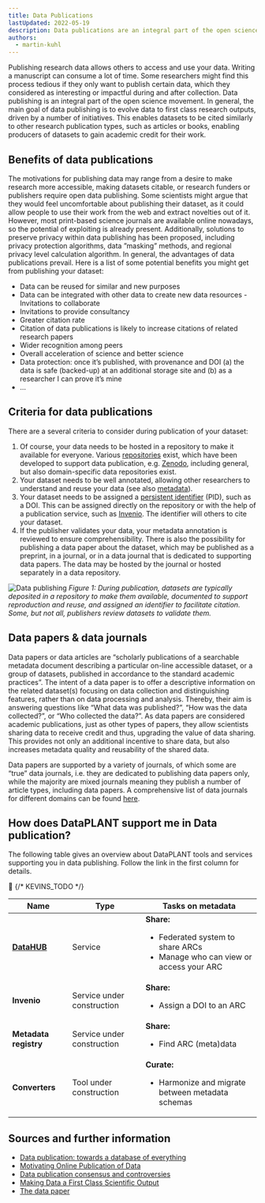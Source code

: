 ```yaml
---
title: Data Publications
lastUpdated: 2022-05-19
description: Data publications are an integral part of the open science movement. Learn about the benefits, criteria, and how DataPLANT supports you in data publishing.
authors:
  - martin-kuhl
---
```


Publishing research data allows others to access and use your data. Writing a manuscript can consume a lot of time. Some researchers might find this process tedious if they only want to publish certain data, which they considered as interesting or impactful during and after collection. Data publishing is an integral part of the open science movement. In general, the main goal of data publishing is to evolve data to first class research outputs, driven by a number of initiatives. This enables datasets to be cited similarly to other research publication types, such as articles or books, enabling producers of datasets to gain academic credit for their work.

## Benefits of data publications

The motivations for publishing data may range from a desire to make research more accessible, making datasets citable, or research funders or publishers require open data publishing. Some scientists might argue that they would feel uncomfortable about publishing their dataset, as it could allow people to use their work from the web and extract novelties out of it. However, most print-based science journals are available online nowadays, so the potential of exploiting is already present. Additionally, solutions to preserve privacy within data publishing has been proposed, including privacy protection algorithms, data ”masking” methods, and regional privacy level calculation algorithm. In general, the advantages of data publications prevail. Here is a list of some potential benefits you might get from publishing your dataset:

- Data can be reused for similar and new purposes
- Data can be integrated with other data to create new data resources - Invitations to collaborate
- Invitations to provide consultancy
- Greater citation rate
- Citation of data publications is likely to increase citations of related research papers
- Wider recognition among peers
- Overall acceleration of science and better science
- Data protection: once it’s published, with provenance and DOI (a) the data is safe (backed-up) at an additional storage site and (b) as a researcher I can prove it’s mine
- ...

## Criteria for data publications

There are a several criteria to consider during publication of your dataset:

1. Of course, your data needs to be hosted in a repository to make it available for everyone. Various [repositories](/fundamentals/public-data-repositories) exist, which have been developed to support data publication, e.g. [Zenodo](https://zenodo.org/), including general, but also domain-specific data repositories exist.
2. Your dataset needs to be well annotated, allowing other researchers to understand and reuse your data (see also [metadata](/fundamentals/metadata)).
3. Your dataset needs to be assigned a [persistent identifier](/fundamentals/persistent-identifiers/) (PID), such as a DOI. This can be assigned directly on the repository or with the help of a publication service, such as [Invenio](https://inveniosoftware.org/products/rdm/). The identifier will others to cite your dataset.
4. If the publisher validates your data, your metadata annotation is reviewed to ensure comprehensibility.
There is also the possibility for publishing a data paper about the dataset, which may be published as a preprint, in a journal, or in a data journal that is dedicated to supporting data papers. The data may be hosted by the journal or hosted separately in a data repository.

![Data publishing](@images/fundamentals/data-publication.jpg)
*Figure 1: During publication, datasets are typically deposited in a repository to make them available, documented to support reproduction and reuse, and assigned an identifier to facilitate citation. Some, but not all, publishers review datasets to validate them.*

## Data papers & data journals

Data papers or data articles are “scholarly publications of a searchable metadata document describing a particular on-line accessible dataset, or a group of datasets, published in accordance to the standard academic practices”. The intent of a data paper is to offer a descriptive information on the related dataset(s) focusing on data collection and distinguishing features, rather than on data processing and analysis. Thereby, their aim is answering questions like “What data was published?”, “How was the data collected?”, or “Who collected the data?”. As data papers are considered academic publications, just as other types of papers, they allow scientists sharing data to receive credit and thus, upgrading the value of data sharing. This provides not only an additional incentive to share data, but also increases metadata quality and reusability of the shared data.

Data papers are supported by a variety of journals, of which some are “true” data journals, i.e. they are dedicated to publishing data papers only, while the majority are mixed journals meaning they publish a number of article types, including data papers. A comprehensive list of data journals for different domains can be found [here](https://www.researchdata.uni-jena.de/en/information/data-publication).

## How does DataPLANT support me in Data publication?

The following table gives an overview about DataPLANT tools and services supporting you in data publishing. Follow the link in the first column for details.

🚧
{/* KEVINS_TODO */}

Name | Type | Tasks on metadata
----------------|-----------|------------------
**[DataHUB](/datahub)** | Service | **Share:** <ul><li>Federated system to share ARCs</li><li>Manage who can view or access your ARC</li></ul>
**Invenio** | Service under construction | **Share:** <ul><li>Assign a DOI to an ARC</li></ul>
**Metadata registry** | Service under construction | **Share:** <ul><li>Find ARC (meta)data</li></ul>
**Converters** | Tool under construction | **Curate:** <ul><li>Harmonize and migrate between metadata schemas</li></ul>

## Sources and further information

- [Data publication: towards a database of everything](https://doi.org/10.1186/1756-0500-2-113)
- [Motivating Online Publication of Data](https://doi.org/10.1525/bio.2009.59.5.9)
- [Data publication consensus and controversies](https://dx.doi.org/10.12688%2Ff1000research.3979.3)
- [Making Data a First Class Scientific Output](https://doi.org/10.2218/ijdc.v7i1.218)
- [The data paper](https://dx.doi.org/10.1186%2F1471-2105-12-S15-S2)

